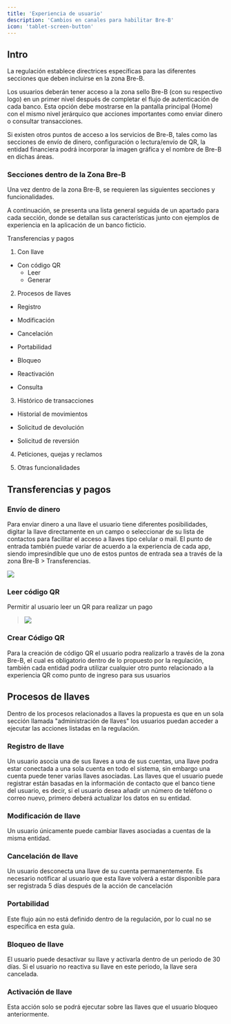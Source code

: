 ```yaml
---
title: 'Experiencia de usuario'
description: 'Cambios en canales para habilitar Bre-B'
icon: 'tablet-screen-button'
---
```


## Intro

La regulación establece directrices específicas para las diferentes secciones que deben incluirse en la zona Bre-B.

Los usuarios deberán tener acceso a la zona sello Bre-B (con su respectivo logo) en un primer nivel después de completar el flujo de autenticación de cada banco. Esta opción debe mostrarse en la pantalla principal (Home) con el mismo nivel jerárquico que acciones importantes como enviar dinero o consultar transacciones.

Si existen otros puntos de acceso a los servicios de Bre-B, tales como las secciones de envío de dinero, configuración o lectura/envío de QR, la entidad financiera podrá incorporar la imagen gráfica y el nombre de Bre-B en dichas áreas.

### Secciones dentro de la Zona Bre-B

Una vez dentro de la zona Bre-B, se requieren las siguientes secciones y funcionalidades.

A continuación, se presenta una lista general seguida de un apartado para cada sección, donde se detallan sus características junto con ejemplos de experiencia en la aplicación de un banco ficticio.

Transferencias y pagos

1.  Con llave

- Con código QR
  - Leer
  - Generar

2. Procesos de llaves

- Registro

- Modificación

- Cancelación

- Portabilidad

- Bloqueo

- Reactivación

- Consulta

3. Histórico de transacciones

- Historial de movimientos

- Solicitud de devolución

- Solicitud de reversión

4. Peticiones, quejas y reclamos

5. Otras funcionalidades

## Transferencias y pagos

### Envío de dinero

Para enviar dinero a una llave el usuario tiene diferentes posibilidades, digitar la llave directamente en un campo o seleccionar de su lista de contactos para facilitar el acceso a llaves tipo celular o mail. El punto de entrada también puede variar de acuerdo a la experiencia de cada app, siendo impresindíble que uno de estos puntos de entrada sea a través de la zona Bre-B > Transferencias.

![](./assets/1.Transferencias.png)

### Leer código QR

Permitir al usuario leer un QR para realizar un pago

> ![](./assets/2.LeerQR.png)

### Crear Código QR

Para la creación de código QR el usuario podra realizarlo a través de la zona Bre-B, el cual es obligatorio dentro de lo propuesto por la regulación, también cada entidad podra utilizar cualquier otro punto relacionado a la experiencia QR como punto de ingreso para sus usuarios

## Procesos de llaves

Dentro de los procesos relacionados a llaves la propuesta es que en un sola sección llamada "administración de llaves" los usuarios puedan acceder a ejecutar las acciones listadas en la regulación.

### Registro de llave

Un usuario asocia una de sus llaves a una de sus cuentas, una llave podra estar conectada a una sola cuenta en todo el sistema, sin embargo una cuenta puede tener varias llaves asociadas. Las llaves que el usuario puede registrar están basadas en la información de contacto que el banco tiene del usuario, es decir, si el usuario desea añadir un número de teléfono o correo nuevo, primero deberá actualizar los datos en su entidad.

### Modificación de llave

Un usuario únicamente puede cambiar llaves asociadas a cuentas de la misma entidad.

### Cancelación de llave

Un usuario desconecta una llave de su cuenta permanentemente. Es necesario notificar al usuario que esta llave volverá a estar disponible para ser registrada 5 días después de la acción de cancelación

### Portabilidad

Este flujo aún no está definido dentro de la regulación, por lo cual no se especifica en esta guía.

### Bloqueo de llave

El usuario puede desactivar su llave y activarla dentro de un periodo de 30 días. Si el usuario no reactiva su llave en este periodo, la llave sera cancelada.

### Activación de llave

Esta acción solo se podrá ejecutar sobre las llaves que el usuario bloqueo anteriormente.
